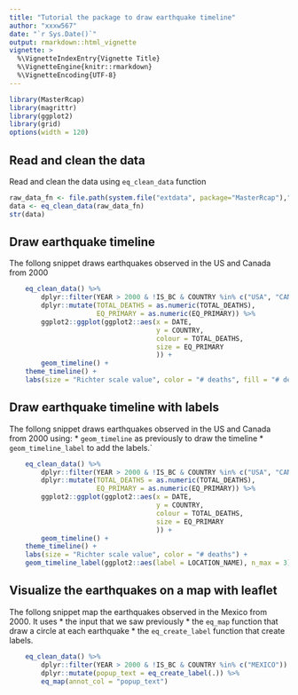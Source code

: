 ```yaml
---
title: "Tutorial the package to draw earthquake timeline"
author: "xxxw567"
date: "`r Sys.Date()`"
output: rmarkdown::html_vignette
vignette: >
  %\VignetteIndexEntry{Vignette Title}
  %\VignetteEngine{knitr::rmarkdown}
  %\VignetteEncoding{UTF-8}
---
```


```r
library(MasterRcap)
library(magrittr)
library(ggplot2)
library(grid)
options(width = 120)
```
## Read and clean the data

Read and clean the data using `eq_clean_data` function
```r
raw_data_fn <- file.path(system.file("extdata", package="MasterRcap"),"signif.txt")
data <- eq_clean_data(raw_data_fn)
str(data)
```


## Draw earthquake timeline

The follong snippet draws earthquakes observed in the US and Canada from 2000
```r
    eq_clean_data() %>%
        dplyr::filter(YEAR > 2000 & !IS_BC & COUNTRY %in% c("USA", "CANADA")) %>%
        dplyr::mutate(TOTAL_DEATHS = as.numeric(TOTAL_DEATHS),
                      EQ_PRIMARY = as.numeric(EQ_PRIMARY)) %>%
        ggplot2::ggplot(ggplot2::aes(x = DATE,
                                     y = COUNTRY,
                                     colour = TOTAL_DEATHS,
                                     size = EQ_PRIMARY
                                     )) +
        geom_timeline() +
	theme_timeline() +
	labs(size = "Richter scale value", color = "# deaths", fill = "# deaths")
```

## Draw earthquake timeline with labels

The follong snippet draws earthquakes observed in the US and Canada from 2000 using:
* `geom_timeline` as previously to draw the timeline
* `geom_timeline_label` to add the labels.`

```r
    eq_clean_data() %>%
        dplyr::filter(YEAR > 2000 & !IS_BC & COUNTRY %in% c("USA", "CANADA")) %>%
        dplyr::mutate(TOTAL_DEATHS = as.numeric(TOTAL_DEATHS),
                      EQ_PRIMARY = as.numeric(EQ_PRIMARY)) %>%
        ggplot2::ggplot(ggplot2::aes(x = DATE,
                                     y = COUNTRY,
                                     colour = TOTAL_DEATHS,
                                     size = EQ_PRIMARY
                                     )) +
        geom_timeline() +
	theme_timeline() +
	labs(size = "Richter scale value", color = "# deaths") +
	geom_timeline_label(ggplot2::aes(label = LOCATION_NAME), n_max = 3)

```

## Visualize the earthquakes on a map with leaflet

The follong snippet map the earthquakes observed in the Mexico from 2000. It uses
* the input that we saw previously
* the `eq_map` function that draw a circle at each earthquake
* the `eq_create_label` function that create labels.

```r
    eq_clean_data() %>%
        dplyr::filter(YEAR > 2000 & !IS_BC & COUNTRY %in% c("MEXICO")) %>%
        dplyr::mutate(popup_text = eq_create_label(.)) %>%
        eq_map(annot_col = "popup_text")
```
